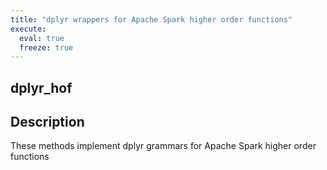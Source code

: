 ```yaml
---
title: "dplyr wrappers for Apache Spark higher order functions"
execute:
  eval: true
  freeze: true
---
```


## dplyr_hof

## Description
These methods implement dplyr grammars for Apache Spark higher order functions











